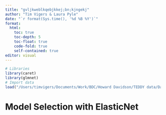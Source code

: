 ```yaml
---
title: "gvljkweblkqebjkkej;bn;kjngekj"
author: "Tim Vigers & Laura Pyle"
date: "`r format(Sys.time(), '%d %B %Y')`"
format:
  html:
    toc: true
    toc-depth: 5
    toc-float: true
    code-fold: true
    self-contained: true
editor: visual
---
```


```r
# Libraries
library(caret)
library(glmnet)
# Import data
load("/Users/timvigers/Documents/Work/BDC/Howard Davidson/TEDDY data/Data_Clean/all_timepoints.RData")
```

# Model Selection with ElasticNet

```r

```
